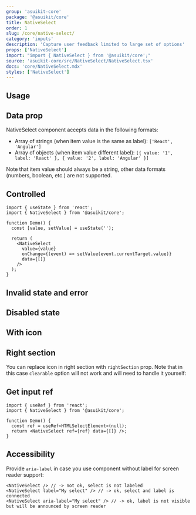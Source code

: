 ```yaml
---
group: 'asuikit-core'
package: '@asuikit/core'
title: NativeSelect
order: 1
slug: /core/native-select/
category: 'inputs'
description: 'Capture user feedback limited to large set of options'
props: ['NativeSelect']
import: "import { NativeSelect } from '@asuikit/core';"
source: 'asuikit-core/src/NativeSelect/NativeSelect.tsx'
docs: 'core/NativeSelect.mdx'
styles: ['NativeSelect']
---
```



## Usage

<Demo data={NativeSelectDemos.configurator} />

## Data prop

NativeSelect component accepts data in the following formats:

- Array of strings (when item value is the same as label): `['React', 'Angular']`
- Array of objects (when item value different label): `[{ value: '1', label: 'React' }, { value: '2', label: 'Angular' }]`

Note that item value should always be a string, other data formats (numbers, boolean, etc.) are not supported.

## Controlled

```tsx
import { useState } from 'react';
import { NativeSelect } from '@asuikit/core';

function Demo() {
  const [value, setValue] = useState('');

  return (
    <NativeSelect
      value={value}
      onChange={(event) => setValue(event.currentTarget.value)}
      data={[]}
    />
  );
}
```

## Invalid state and error

<Demo data={NativeSelectDemos.validation} />

## Disabled state

<Demo data={NativeSelectDemos.disabled} />

## With icon

<Demo data={NativeSelectDemos.icon} />

## Right section

You can replace icon in right section with `rightSection` prop.
Note that in this case `clearable` option will not work and will need to handle it yourself:

<Demo data={NativeSelectDemos.rightSection} />

## Get input ref

```tsx
import { useRef } from 'react';
import { NativeSelect } from '@asuikit/core';

function Demo() {
  const ref = useRef<HTMLSelectElement>(null);
  return <NativeSelect ref={ref} data={[]} />;
}
```

## Accessibility

Provide `aria-label` in case you use component without label for screen reader support:

```tsx
<NativeSelect /> // -> not ok, select is not labeled
<NativeSelect label="My select" /> // -> ok, select and label is connected
<NativeSelect aria-label="My select" /> // -> ok, label is not visible but will be announced by screen reader
```
